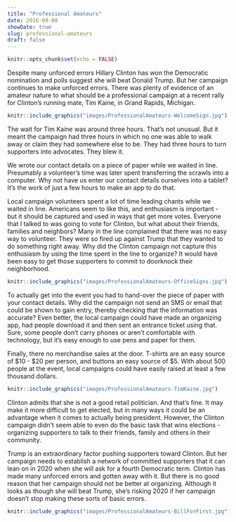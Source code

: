 ```yaml
---
title: "Professional Amateurs"
date: 2016-09-08
showDate: true
slug: professional-amateurs
draft: false
---
```


```r
knitr::opts_chunk$set(echo = FALSE)
```

Despite many unforced errors Hillary Clinton has won the Democratic nomination and polls suggest she will beat Donald Trump. But her campaign continues to make unforced errors. There was plenty of evidence of an amateur nature to what should be a professional campaign at a recent rally for Clinton's running mate, Tim Kaine, in Grand Rapids, Michigan.

```r
knitr::include_graphics("images/ProfessionalAmateurs-WelcomeSign.jpg")
```

The wait for Tim Kaine was around three hours. That's not unusual. But it meant the campaign had three hours in which no one was able to walk away or claim they had somewhere else to be. They had three hours to turn supporters into advocates. They blew it.

We wrote our contact details on a piece of paper while we waited in line. Presumably a volunteer's time was later spent transferring the scrawls into a computer. Why not have us enter our contact details ourselves into a tablet? It's the work of just a few hours to make an app to do that.

Local campaign volunteers spent a lot of time leading chants while we waited in line. Americans seem to like this, and enthusiasm is important - but it should be captured and used in ways that get more votes. Everyone that I talked to was going to vote for Clinton, but what about their friends, families and neighbors? Many in the line complained that there was no easy way to volunteer. They were so fired up against Trump that they wanted to do something right away. Why did the Clinton campaign not capture this enthusiasm by using the time spent in the line to organize? It would have been easy to get those supporters to commit to doorknock their neighborhood.

```r
knitr::include_graphics("images/ProfessionalAmateurs-OfficeSigns.jpg")
```

To actually get into the event you had to hand-over the piece of paper with your contact details. Why did the campaign not send an SMS or email that could be shown to gain entry, thereby checking that the information was accurate? Even better, the local campaign could have made an organizing app, had people download it and then sent an entrance ticket using that. Sure, some people don't carry phones or aren't comfortable with technology, but it's easy enough to use pens and paper for them.

Finally, there no merchandise sales at the door. T-shirts are an easy source of \$10 - \$20 per person, and buttons an easy source of \$5. With about 500 people at the event, local campaigns could have easily raised at least a few thousand dollars.

```r
knitr::include_graphics("images/ProfessionalAmateurs-TimKaine.jpg")
```

Clinton admits that she is not a good retail politician. And that's fine. It may make it more difficult to get elected, but in many ways it could be an advantage when it comes to actually being president. However, the Clinton campaign didn't seem able to even do the basic task that wins elections - organizing supporters to talk to their friends, family and others in their community.

Trump is an extraordinary factor pushing supporters toward Clinton. But her campaign needs to establish a network of committed supporters that it can lean on in 2020 when she will ask for a fourth Democratic term. Clinton has made many unforced errors and gotten away with it. But there is no good reason that her campaign should not be better at organizing. Although it looks as though she will beat Trump, she's risking 2020 if her campaign doesn't stop making these sorts of basic errors.

```r
knitr::include_graphics("images/ProfessionalAmateurs-BillForFirst.jpg")
```


